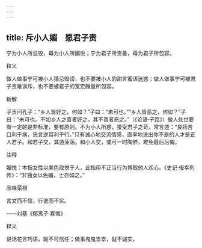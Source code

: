 ```yaml
---
---
---
```

title: 斥小人媚　愿君子责
---



宁为小人所忌毁，毋为小人所媚悦；宁为君子所责备，毋为君子所包容。

释义

做人做事宁可被小人猜忌毁谤，也不要被小人的甜言蜜语迷惑；做人做事宁可被君子责难训斥，也不要被君子的宽宏雅量所包容。

新解

子贡问孔子：“乡人皆好之，何如？”子曰：“未可也。”“乡人皆恶之，何如？”子曰：“未可也。不如乡人之善者好之，其不善者恶之。”（《论语·子路》）做人处世要有一定的是非标准，要有原则。不为小人所惑，接受君子之苛。常言道：“良药苦口利于病，忠言逆耳利于行。”只有诚心地交流情感，直率地说出你不是的人才是正人君子。和君子交，其道荡荡。和小人交，或可一时陶醉，难免最后后悔。

注释

媚悦：本指女性以美色取悦于人，此指用不正当行为博取他人欢心。《史记·佞幸列传》：“非独女以色媚，士亦如之。”

品味菜根

言文而不信，行诡而不实。

——刘基《郁离子·寡悔》

释义

说话花言巧语，就不可信任；做事鬼鬼祟祟，就不诚实。